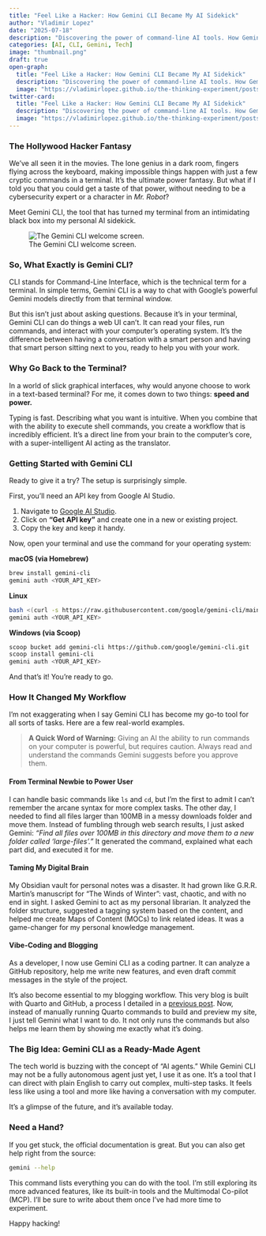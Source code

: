 ```yaml
---
title: "Feel Like a Hacker: How Gemini CLI Became My AI Sidekick"
author: "Vladimir Lopez"
date: "2025-07-18"
description: "Discovering the power of command-line AI tools. How Gemini CLI transformed my workflow from GUI clicking to terminal-based productivity."
categories: [AI, CLI, Gemini, Tech]
image: "thumbnail.png"
draft: true
open-graph:
  title: "Feel Like a Hacker: How Gemini CLI Became My AI Sidekick"
  description: "Discovering the power of command-line AI tools. How Gemini CLI transformed my workflow from GUI clicking to terminal-based productivity."
  image: "https://vladimirlopez.github.io/the-thinking-experiment/posts/gemini-cli/thumbnail.png"
twitter-card:
  title: "Feel Like a Hacker: How Gemini CLI Became My AI Sidekick"
  description: "Discovering the power of command-line AI tools. How Gemini CLI transformed my workflow from GUI clicking to terminal-based productivity."
  image: "https://vladimirlopez.github.io/the-thinking-experiment/posts/gemini-cli/thumbnail.png"
---
```


### The Hollywood Hacker Fantasy

We’ve all seen it in the movies. The lone genius in a dark room, fingers flying across the keyboard, making impossible things happen with just a few cryptic commands in a terminal. It’s the ultimate power fantasy. But what if I told you that you could get a taste of that power, without needing to be a cybersecurity expert or a character in *Mr. Robot*?

Meet Gemini CLI, the tool that has turned my terminal from an intimidating black box into my personal AI sidekick.

![The Gemini CLI welcome screen.](thumbnail.png)

### So, What Exactly is Gemini CLI?

CLI stands for Command-Line Interface, which is the technical term for a terminal. In simple terms, Gemini CLI is a way to chat with Google's powerful Gemini models directly from that terminal window.

But this isn't just about asking questions. Because it’s in your terminal, Gemini CLI can do things a web UI can't. It can read your files, run commands, and interact with your computer's operating system. It’s the difference between having a conversation with a smart person and having that smart person sitting next to you, ready to help you with your work.

### Why Go Back to the Terminal?

In a world of slick graphical interfaces, why would anyone choose to work in a text-based terminal? For me, it comes down to two things: **speed and power.**

Typing is fast. Describing what you want is intuitive. When you combine that with the ability to execute shell commands, you create a workflow that is incredibly efficient. It’s a direct line from your brain to the computer's core, with a super-intelligent AI acting as the translator.

### Getting Started with Gemini CLI

Ready to give it a try? The setup is surprisingly simple.

First, you’ll need an API key from Google AI Studio.

1.  Navigate to [Google AI Studio](https://aistudio.google.com/).
2.  Click on **"Get API key"** and create one in a new or existing project.
3.  Copy the key and keep it handy.

Now, open your terminal and use the command for your operating system:

**macOS (via Homebrew)**
```bash
brew install gemini-cli
gemini auth <YOUR_API_KEY>
```

**Linux**
```bash
bash <(curl -s https://raw.githubusercontent.com/google/gemini-cli/main/tools/install.sh)
gemini auth <YOUR_API_KEY>
```

**Windows (via Scoop)**
```bash
scoop bucket add gemini-cli https://github.com/google/gemini-cli.git
scoop install gemini-cli
gemini auth <YOUR_API_KEY>
```

And that's it! You're ready to go.

### How It Changed My Workflow

I’m not exaggerating when I say Gemini CLI has become my go-to tool for all sorts of tasks. Here are a few real-world examples.

> **A Quick Word of Warning:** Giving an AI the ability to run commands on your computer is powerful, but requires caution. Always read and understand the commands Gemini suggests before you approve them.

#### From Terminal Newbie to Power User
I can handle basic commands like `ls` and `cd`, but I’m the first to admit I can’t remember the arcane syntax for more complex tasks. The other day, I needed to find all files larger than 100MB in a messy downloads folder and move them. Instead of fumbling through web search results, I just asked Gemini: *"Find all files over 100MB in this directory and move them to a new folder called 'large-files'."* It generated the command, explained what each part did, and executed it for me.

#### Taming My Digital Brain
My Obsidian vault for personal notes was a disaster. It had grown like G.R.R. Martin's manuscript for "The Winds of Winter": vast, chaotic, and with no end in sight. I asked Gemini to act as my personal librarian. It analyzed the folder structure, suggested a tagging system based on the content, and helped me create Maps of Content (MOCs) to link related ideas. It was a game-changer for my personal knowledge management.

#### Vibe-Coding and Blogging
As a developer, I now use Gemini CLI as a coding partner. It can analyze a GitHub repository, help me write new features, and even draft commit messages in the style of the project.

It’s also become essential to my blogging workflow. This very blog is built with Quarto and GitHub, a process I detailed in a [previous post](./../how-to-create-blog/). Now, instead of manually running Quarto commands to build and preview my site, I just tell Gemini what I want to do. It not only runs the commands but also helps me learn them by showing me exactly what it's doing.

### The Big Idea: Gemini CLI as a Ready-Made Agent
The tech world is buzzing with the concept of "AI agents." While Gemini CLI may not be a fully autonomous agent just yet, I use it as one. It’s a tool that I can direct with plain English to carry out complex, multi-step tasks. It feels less like using a tool and more like having a conversation with my computer.

It’s a glimpse of the future, and it’s available today.

### Need a Hand?
If you get stuck, the official documentation is great. But you can also get help right from the source:
```bash
gemini --help
```
This command lists everything you can do with the tool. I’m still exploring its more advanced features, like its built-in tools and the Multimodal Co-pilot (MCP). I’ll be sure to write about them once I’ve had more time to experiment.

Happy hacking!